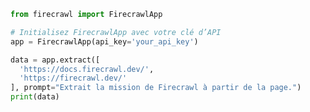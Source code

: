 ```python Python
from firecrawl import FirecrawlApp

# Initialisez FirecrawlApp avec votre clé d’API
app = FirecrawlApp(api_key='your_api_key')

data = app.extract([
  'https://docs.firecrawl.dev/',
  'https://firecrawl.dev/'
], prompt="Extrait la mission de Firecrawl à partir de la page.")
print(data)
```
